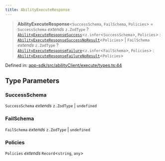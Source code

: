 ```yaml
---
title: AbilityExecuteResponse
---
```


> **AbilityExecuteResponse**\<`SuccessSchema`, `FailSchema`, `Policies`\> = `SuccessSchema` *extends* `z.ZodType` ? [`AbilityExecuteResponseSuccess`](/api-reference/app-sdk/abilityClient/interfaces/AbilityExecuteResponseSuccess)\<`z.infer`\<`SuccessSchema`\>, `Policies`\> : [`AbilityExecuteResponseSuccessNoResult`](/api-reference/app-sdk/abilityClient/interfaces/AbilityExecuteResponseSuccessNoResult)\<`Policies`\> \| `FailSchema` *extends* `z.ZodType` ? [`AbilityExecuteResponseFailure`](/api-reference/app-sdk/abilityClient/interfaces/AbilityExecuteResponseFailure)\<`z.infer`\<`FailSchema`\>, `Policies`\> : [`AbilityExecuteResponseFailureNoResult`](/api-reference/app-sdk/abilityClient/interfaces/AbilityExecuteResponseFailureNoResult)\<`Policies`\>

Defined in: [app-sdk/src/abilityClient/execute/types.ts:44](https://github.com/LIT-Protocol/Vincent/blob/1c902a7c278246adaf4479901c6e2d38e00321e5/packages/libs/app-sdk/src/abilityClient/execute/types.ts#L44)

## Type Parameters

### SuccessSchema

`SuccessSchema` *extends* `z.ZodType` \| `undefined`

### FailSchema

`FailSchema` *extends* `z.ZodType` \| `undefined`

### Policies

`Policies` *extends* `Record`\<`string`, `any`\>
